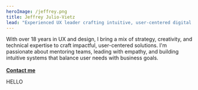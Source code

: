 ```yaml
---
heroImage: /jeffrey.png
title: Jeffrey Julio-Vietz
lead: "Experienced UX leader crafting intuitive, user-centered digital solutions."
---
```


With over 18 years in UX and design, I bring a mix of strategy, creativity, and technical expertise to craft impactful, user-centered solutions. I'm passionate about mentoring teams, leading with empathy, and building intuitive systems that balance user needs with business goals.\
\
**[Contact me](https://www.linkedin.com/in/jeffreyvietz/)**

HELLO

